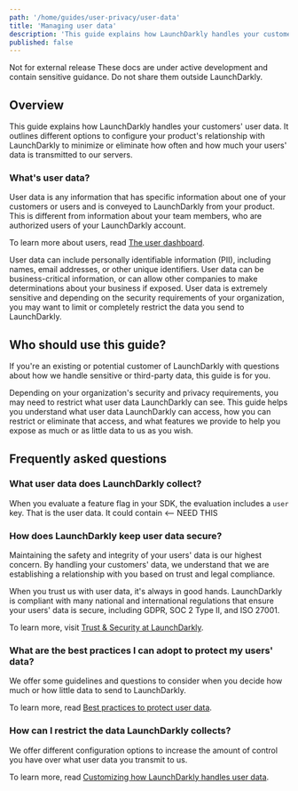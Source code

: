 ```yaml
---
path: '/home/guides/user-privacy/user-data'
title: 'Managing user data'
description: 'This guide explains how LaunchDarkly handles your customers'' user data. It outlines different options to configure your product''s relationship with LaunchDarkly to minimize or eliminate how often and how much your users'' data is transmitted to our servers.'
published: false
---
```


<Callout intent="warning">
  <CalloutTitle>Not for external release</CalloutTitle>
  <CalloutDescription>
    These docs are under active development and contain sensitive guidance. Do not share them outside LaunchDarkly.
  </CalloutDescription>
</Callout> 

## Overview

This guide explains how LaunchDarkly handles your customers' user data. It outlines different options to configure your product's relationship with LaunchDarkly to minimize or eliminate how often and how much your users' data is transmitted to our servers.

### What's user data?

User data is any information that has specific information about one of your customers or users and is conveyed to LaunchDarkly from your product. This is different from information about your team members, who are authorized users of your LaunchDarkly account.

To learn more about users, read [The user dashboard](/home/managing-users/users-dashboard).

User data can include personally identifiable information (PII), including names, email addresses, or other unique identifiers. User data can be business-critical information, or can allow other companies to make determinations about your business if exposed. User data is extremely sensitive and depending on the security requirements of your organization, you may want to limit or completely restrict the data you send to LaunchDarkly.

## Who should use this guide?

If you're an existing or potential customer of LaunchDarkly with questions about how we handle sensitive or third-party data, this guide is for you.

Depending on your organization's security and privacy requirements, you may need to restrict what user data LaunchDarkly can see. This guide helps you understand what user data LaunchDarkly can access, how you can restrict or eliminate that access, and what features we provide to help you expose as much or as little data to us as you wish.

## Frequently asked questions

### What user data does LaunchDarkly collect?

When you evaluate a feature flag in your SDK, the evaluation includes a `user` key. That is the user data. It could contain <-- NEED THIS

### How does LaunchDarkly keep user data secure?

Maintaining the safety and integrity of your users' data is our highest concern. By handling your customers' data, we understand that we are establishing a relationship with you based on trust and legal compliance.

When you trust us with user data, it's always in good hands. LaunchDarkly is compliant with many national and international regulations that ensure your users' data is secure, including GDPR, SOC 2 Type II, and ISO 27001.

To learn more, visit [Trust & Security at LaunchDarkly](https://launchdarkly.com/security/).

### What are the best practices I can adopt to protect my users' data?

We offer some guidelines and questions to consider when you decide how much or how little data to send to LaunchDarkly.

To learn more, read [Best practices to protect user data](./user-data-best-practices).

### How can I restrict the data LaunchDarkly collects?

We offer different configuration options to increase the amount of control you have over what user data you transmit to us.

To learn more, read [Customizing how LaunchDarkly handles user data](./customizing-how-launchdarkly-handles-user-data).

